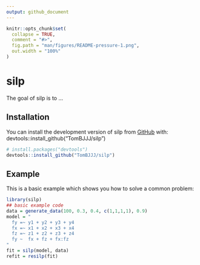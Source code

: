 ```yaml
---
output: github_document
---
```


<!-- README.md is generated from README.Rmd. Please edit that file -->

```r
knitr::opts_chunk$set(
  collapse = TRUE,
  comment = "#>",
  fig.path = "man/figures/README-pressure-1.png",
  out.width = "100%"
)
```

# silp

<!-- badges: start -->
<!-- badges: end -->

The goal of silp is to ...

## Installation

You can install the development version of silp from [GitHub](https://github.com/TomBJJJ/silp) with:
devtools::install_github("TomBJJJ/silp")

``` r
# install.packages("devtools")
devtools::install_github("TomBJJJ/silp")
```

## Example

This is a basic example which shows you how to solve a common problem:

```r
library(silp)
## basic example code
data = generate_data(100, 0.3, 0.4, c(1,1,1,1), 0.9)
model = "
  fy =~ y1 + y2 + y3 + y4
  fx =~ x1 + x2 + x3 + x4
  fz =~ z1 + z2 + z3 + z4
  fy ~  fx + fz + fx:fz
"
fit = silp(model, data)
refit = resilp(fit)

```
